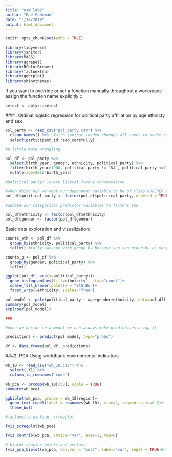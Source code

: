 ```yaml
---
title: "esm_lab2"
author: "Rae Fuhrman"
date: "1/17/2019"
output: html_document
---
```


```r
knitr::opts_chunk$set(echo = TRUE)
```

```r

library(tidyverse)
library(janitor)
library(MASS)
library(ggrepel)
library(RColorBrewer)
library(factoextra)
library(ggbiplot)
library(shinythemes)

```

If you want to override or set a function manually throughout a workspace assign the function name explicitly ::

```r

select <- dplyr::select

```

###1. Ordinal logistic regression for political party affiliation by age ethnicty and sex

```r

pol_party <- read_csv("pol_party.csv") %>% 
  clean_names() %>%  #with janitor loaded changes all names to snake case
  select(participant_id:read_carefully)

#a little more wrangling

pol_df <- pol_party %>% 
  select(birth_year, gender, ethnicity, political_party) %>% 
  filter(birth_year>1900, political_party != "NA", political_party <=7) %>% 
  mutate(age=2016-birth_year)

#political party: 1=very liberal 7=very conservative

#when doing OLR we want our dependent variable to be of class ORDERED FACTOR
pol_df$political_party <- factor(pol_df$political_party, ordered = TRUE, levels = c("1", "2", "3", "4", "5", "6", "7")) #coerce the class of data in the political party column

#update our categorical predictor variables to factors too

pol_df$ethnicity <- factor(pol_df$ethnicity)
pol_df$gender <- factor(pol_df$gender)

```

Basic data exploration and visualization:

```r
counts_eth <- pol_df %>% 
  group_by(ethnicity, political_party) %>% 
  tally() #tally awesome with group by because you can group by as many variables as you want and then figure out how many responses you have for each 

counts_g <- pol_df %>% 
  group_by(gender, political_party) %>% 
  tally()

ggplot(pol_df, aes(x=political_party))+
  geom_histogram(aes(fill=ethnicity), stat="count")+
  scale_fill_brewer(palette = "YlGrBu")+
  facet_wrap(~ethnicity, scales="free")
```

```r

pol_model <- polr(political_party ~ age+gender+ethnicity, data=pol_df)
summary(pol_model)
exp(coef(pol_model))

###

#once we decide on a model we can always make predictions using it

predictions <- predict(pol_model, type="probs") 

df <- data.frame(pol_df, predictions)
```

###2. PCA Using worldbank environmental indicators

```r
wb_10 <- read_csv("wb_10.csv") %>% 
  select(-X1) %>% 
  column_to_rownames('code')

wb_pca <- prcomp(wb_10[3:8], scale = TRUE)
summary(wb_pca)

ggbiplot(wb_pca, groups = wb_10$region)+
  geom_text_repel(label = rownames(wb_10), size=2, segment.size=0.2)+
  theme_bw()

#factoextra package, screeplot 

fviz_screeplot(wb_pca)

fviz_contrib(wb_pca, choice="var", axes=1, top=6)

# biplot showing points and vectors
fviz_pca_biplot(wb_pca, col.var = "cos2", label="var", repel = TRUE)#higher the cos2 value is the better the variable is represented

```





